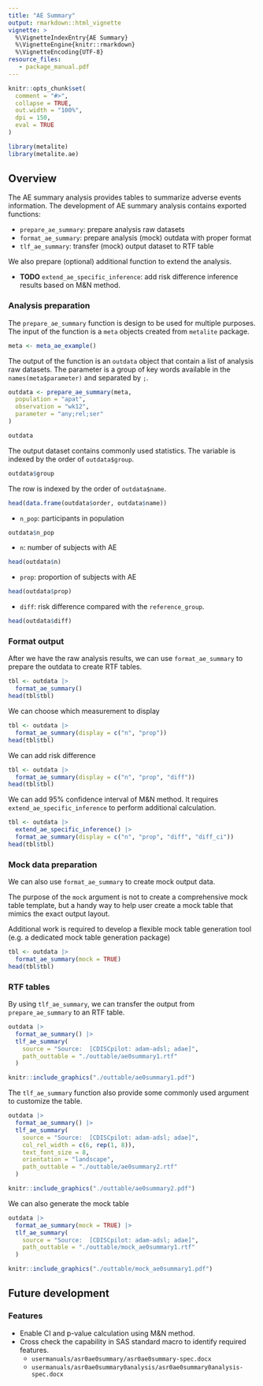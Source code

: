 ```yaml
---
title: "AE Summary"
output: rmarkdown::html_vignette
vignette: >
  %\VignetteIndexEntry{AE Summary}
  %\VignetteEngine{knitr::rmarkdown}
  %\VignetteEncoding{UTF-8}
resource_files:
   - package_manual.pdf
---
```


```r
knitr::opts_chunk$set(
  comment = "#>",
  collapse = TRUE,
  out.width = "100%",
  dpi = 150,
  eval = TRUE
)
```

```r
library(metalite)
library(metalite.ae)
```

## Overview

The AE summary analysis provides tables to summarize adverse events information.
The development of AE summary analysis contains exported functions:

- `prepare_ae_summary`: prepare analysis raw datasets
- `format_ae_summary`: prepare analysis (mock) outdata with proper format
- `tlf_ae_summary`: transfer (mock) output dataset to RTF table

We also prepare (optional) additional function to extend the analysis.

- **TODO** `extend_ae_specific_inference`: add risk difference inference results based on M&N method.

### Analysis preparation

The `prepare_ae_summary` function is design to be used for multiple purposes.
The input of the function is a `meta` objects created from `metalite` package.

```r
meta <- meta_ae_example()
```

The output of the function is an `outdata` object that contain a list of analysis raw datasets.
The parameter is a group of key words available in the `names(meta$parameter)` and separated by `;`.

```r
outdata <- prepare_ae_summary(meta,
  population = "apat",
  observation = "wk12",
  parameter = "any;rel;ser"
)
```

```r
outdata
```

The output dataset contains commonly used statistics. The variable is indexed by the order of `outdata$group`.

```r
outdata$group
```

The row is indexed by the order of `outdata$name`.

```r
head(data.frame(outdata$order, outdata$name))
```

- `n_pop`: participants in population

```r
outdata$n_pop
```

- `n`: number of subjects with AE

```r
head(outdata$n)
```

- `prop`: proportion of subjects with AE

```r
head(outdata$prop)
```

- `diff`: risk difference compared with the `reference_group`.

```r
head(outdata$diff)
```

### Format output

After we have the raw analysis results, we can use `format_ae_summary` to prepare the outdata
to create RTF tables.

```r
tbl <- outdata |>
  format_ae_summary()
head(tbl$tbl)
```

We can choose which measurement to display

```r
tbl <- outdata |>
  format_ae_summary(display = c("n", "prop"))
head(tbl$tbl)
```

We can add risk difference

```r
tbl <- outdata |>
  format_ae_summary(display = c("n", "prop", "diff"))
head(tbl$tbl)
```

We can add 95% confidence interval of M&N method. It requires `extend_ae_specific_inference`
to perform additional calculation.

```r
tbl <- outdata |>
  extend_ae_specific_inference() |>
  format_ae_summary(display = c("n", "prop", "diff", "diff_ci"))
head(tbl$tbl)
```

### Mock data preparation

We can also use `format_ae_summary` to create mock output data.

The purpose of the `mock` argument is not to create a comprehensive mock table template,
but a handy way to help user create a mock table that mimics the exact output layout.

Additional work is required to develop a flexible mock table generation tool
(e.g. a dedicated mock table generation package)

```r
tbl <- outdata |>
  format_ae_summary(mock = TRUE)
head(tbl$tbl)
```

### RTF tables

By using `tlf_ae_summary`, we can transfer the output from `prepare_ae_summary` to an RTF table.

```r
outdata |>
  format_ae_summary() |>
  tlf_ae_summary(
    source = "Source:  [CDISCpilot: adam-adsl; adae]",
    path_outtable = "./outtable/ae0summary1.rtf"
  )
```

```r
knitr::include_graphics("./outtable/ae0summary1.pdf")
```

The `tlf_ae_summary` function also provide some commonly used argument to customize the table.

```r
outdata |>
  format_ae_summary() |>
  tlf_ae_summary(
    source = "Source:  [CDISCpilot: adam-adsl; adae]",
    col_rel_width = c(6, rep(1, 8)),
    text_font_size = 8,
    orientation = "landscape",
    path_outtable = "./outtable/ae0summary2.rtf"
  )
```

```r
knitr::include_graphics("./outtable/ae0summary2.pdf")
```

We can also generate the mock table

```r
outdata |>
  format_ae_summary(mock = TRUE) |>
  tlf_ae_summary(
    source = "Source:  [CDISCpilot: adam-adsl; adae]",
    path_outtable = "./outtable/mock_ae0summary1.rtf"
  )
```

```r
knitr::include_graphics("./outtable/mock_ae0summary1.pdf")
```

## Future development

### Features

- Enable CI and p-value calculation using M&N method.
- Cross check the capability in SAS standard macro to identify required features.
  - `usermanuals/asr0ae0summary/asr0ae0summary-spec.docx`
  - `usermanuals/asr0ae0summary0analysis/asr0ae0summary0analysis-spec.docx`
